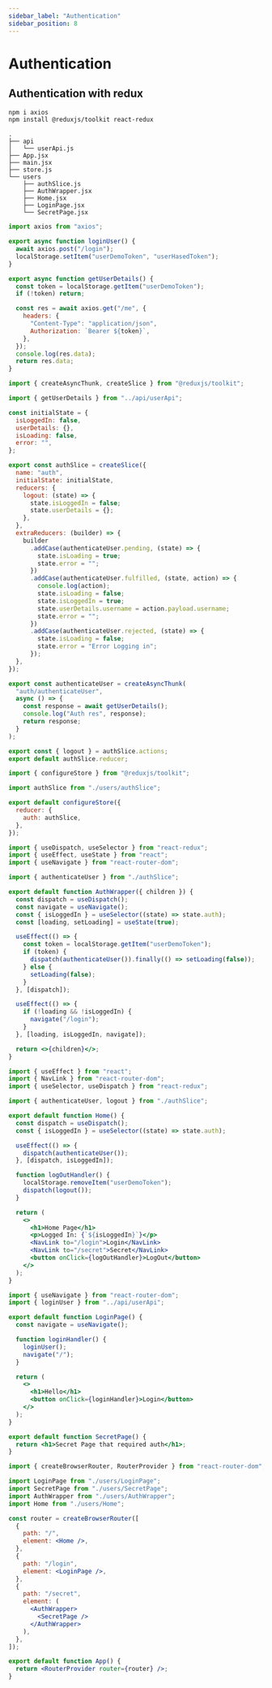 ```yaml
---
sidebar_label: "Authentication"
sidebar_position: 8
---
```



# Authentication

## Authentication with redux

```bash
npm i axios
npm install @reduxjs/toolkit react-redux
```

```terminal
.
├── api
│   └── userApi.js
├── App.jsx
├── main.jsx
├── store.js
└── users
    ├── authSlice.js
    ├── AuthWrapper.jsx
    ├── Home.jsx
    ├── LoginPage.jsx
    └── SecretPage.jsx
```

<Tabs>

<TabItem value="userApi.jsx">

```js
import axios from "axios";

export async function loginUser() {
  await axios.post("/login");
  localStorage.setItem("userDemoToken", "userHasedToken");
}

export async function getUserDetails() {
  const token = localStorage.getItem("userDemoToken");
  if (!token) return;

  const res = await axios.get("/me", {
    headers: {
      "Content-Type": "application/json",
      Authorization: `Bearer ${token}`,
    },
  });
  console.log(res.data);
  return res.data;
}
```

</TabItem>

<TabItem value="authSlice.js">

```js
import { createAsyncThunk, createSlice } from "@reduxjs/toolkit";

import { getUserDetails } from "../api/userApi";

const initialState = {
  isLoggedIn: false,
  userDetails: {},
  isLoading: false,
  error: "",
};

export const authSlice = createSlice({
  name: "auth",
  initialState: initialState,
  reducers: {
    logout: (state) => {
      state.isLoggedIn = false;
      state.userDetails = {};
    },
  },
  extraReducers: (builder) => {
    builder
      .addCase(authenticateUser.pending, (state) => {
        state.isLoading = true;
        state.error = "";
      })
      .addCase(authenticateUser.fulfilled, (state, action) => {
        console.log(action);
        state.isLoading = false;
        state.isLoggedIn = true;
        state.userDetails.username = action.payload.username;
        state.error = "";
      })
      .addCase(authenticateUser.rejected, (state) => {
        state.isLoading = false;
        state.error = "Error Logging in";
      });
  },
});

export const authenticateUser = createAsyncThunk(
  "auth/authenticateUser",
  async () => {
    const response = await getUserDetails();
    console.log("Auth res", response);
    return response;
  }
);

export const { logout } = authSlice.actions;
export default authSlice.reducer;
```

</TabItem>

<TabItem value="store.js">

```js
import { configureStore } from "@reduxjs/toolkit";

import authSlice from "./users/authSlice";

export default configureStore({
  reducer: {
    auth: authSlice,
  },
});
```

</TabItem>

<TabItem value="AuthWrapper.jsx">

```jsx
import { useDispatch, useSelector } from "react-redux";
import { useEffect, useState } from "react";
import { useNavigate } from "react-router-dom";

import { authenticateUser } from "./authSlice";

export default function AuthWrapper({ children }) {
  const dispatch = useDispatch();
  const navigate = useNavigate();
  const { isLoggedIn } = useSelector((state) => state.auth);
  const [loading, setLoading] = useState(true);

  useEffect(() => {
    const token = localStorage.getItem("userDemoToken");
    if (token) {
      dispatch(authenticateUser()).finally(() => setLoading(false));
    } else {
      setLoading(false);
    }
  }, [dispatch]);

  useEffect(() => {
    if (!loading && !isLoggedIn) {
      navigate("/login");
    }
  }, [loading, isLoggedIn, navigate]);

  return <>{children}</>;
}
```

</TabItem>

<TabItem value="Home.jsx">

```jsx
import { useEffect } from "react";
import { NavLink } from "react-router-dom";
import { useSelector, useDispatch } from "react-redux";

import { authenticateUser, logout } from "./authSlice";

export default function Home() {
  const dispatch = useDispatch();
  const { isLoggedIn } = useSelector((state) => state.auth);

  useEffect(() => {
    dispatch(authenticateUser());
  }, [dispatch, isLoggedIn]);

  function logOutHandler() {
    localStorage.removeItem("userDemoToken");
    dispatch(logout());
  }

  return (
    <>
      <h1>Home Page</h1>
      <p>Logged In: {`${isLoggedIn}`}</p>
      <NavLink to="/login">Login</NavLink>
      <NavLink to="/secret">Secret</NavLink>
      <button onClick={logOutHandler}>LogOut</button>
    </>
  );
}
```

</TabItem>

<TabItem value="LoginPage.jsx">

```jsx
import { useNavigate } from "react-router-dom";
import { loginUser } from "../api/userApi";

export default function LoginPage() {
  const navigate = useNavigate();

  function loginHandler() {
    loginUser();
    navigate("/");
  }

  return (
    <>
      <h1>Hello</h1>
      <button onClick={loginHandler}>Login</button>
    </>
  );
}
```

</TabItem>

<TabItem value="SecretPage.jsx">

```jsx
export default function SecretPage() {
  return <h1>Secret Page that required auth</h1>;
}
```

</TabItem>

<TabItem value="App.jsx">

```jsx
import { createBrowserRouter, RouterProvider } from "react-router-dom";

import LoginPage from "./users/LoginPage";
import SecretPage from "./users/SecretPage";
import AuthWrapper from "./users/AuthWrapper";
import Home from "./users/Home";

const router = createBrowserRouter([
  {
    path: "/",
    element: <Home />,
  },
  {
    path: "/login",
    element: <LoginPage />,
  },
  {
    path: "/secret",
    element: (
      <AuthWrapper>
        <SecretPage />
      </AuthWrapper>
    ),
  },
]);

export default function App() {
  return <RouterProvider router={router} />;
}
```

</TabItem>

</Tabs>
